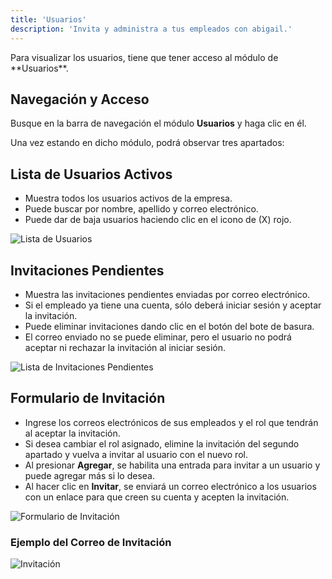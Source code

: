 ```yaml
---
title: 'Usuarios'
description: 'Invita y administra a tus empleados con abigail.'
---
```


<Warning>
Para visualizar los usuarios, tiene que tener acceso al módulo de **Usuarios**.
</Warning>

## Navegación y Acceso

Busque en la barra de navegación el módulo **Usuarios** y haga clic en él.

Una vez estando en dicho módulo, podrá observar tres apartados:

## Lista de Usuarios Activos
   - Muestra todos los usuarios activos de la empresa.
   - Puede buscar por nombre, apellido y correo electrónico.
   - Puede dar de baja usuarios haciendo clic en el icono de (X) rojo.

<Frame>
  <img
    className="block"
    src="/images/users-users-es.png"
    alt="Lista de Usuarios"
  />
</Frame>

## Invitaciones Pendientes
   - Muestra las invitaciones pendientes enviadas por correo electrónico.
   - Si el empleado ya tiene una cuenta, sólo deberá iniciar sesión y aceptar la invitación.
   - Puede eliminar invitaciones dando clic en el botón del bote de basura.
   - El correo enviado no se puede eliminar, pero el usuario no podrá aceptar ni rechazar la invitación al iniciar sesión.

<Frame>
  <img
    className="block"
    src="/images/users-pending-es.png"
    alt="Lista de Invitaciones Pendientes"
  />
</Frame>

## Formulario de Invitación
   - Ingrese los correos electrónicos de sus empleados y el rol que tendrán al aceptar la invitación.
   - Si desea cambiar el rol asignado, elimine la invitación del segundo apartado y vuelva a invitar al usuario con el nuevo rol.
   - Al presionar **Agregar**, se habilita una entrada para invitar a un usuario y puede agregar más si lo desea.
   - Al hacer clic en **Invitar**, se enviará un correo electrónico a los usuarios con un enlace para que creen su cuenta y acepten la invitación.

<Frame>
  <img
    className="block"
    src="/images/users-invite-es.png"
    alt="Formulario de Invitación"
  />
</Frame>

### Ejemplo del Correo de Invitación

<Frame>
  <img
    className="block"
    src="/images/users-invitation-es.png"
    alt="Invitación"
  />
</Frame>
